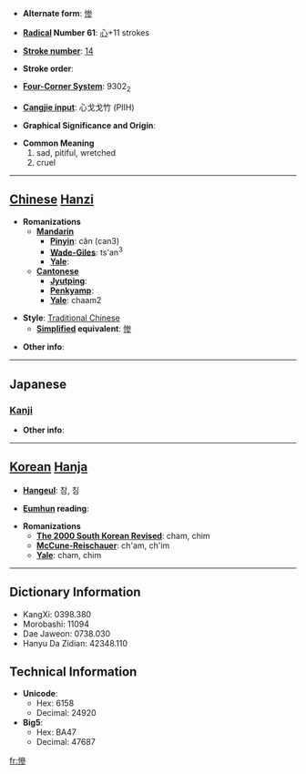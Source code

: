 * '''Alternate form''': [[惨]]

* '''[[Wiktionary:Chinese radical index| Radical]] Number 61''': [[Wiktionary:Chinese radical index 心|心]]+11 strokes

* '''[[Wiktionary:Chinese total strokes index|Stroke number]]''': [[Wiktionary:Chinese total strokes index 14|14]]

* '''Stroke order''': 

* '''[[Wiktionary:Chinese four corner index|Four-Corner System]]''': 9302<sub>2</sub>

* '''[[Wiktionary:Chinese Cangjie index|Cangjie input]]''': 心戈戈竹 (PIIH)

* '''Graphical Significance and Origin''': 

* '''Common Meaning'''
*#sad, pitiful, wretched
*# cruel


----

== [[Chinese]] [[Hanzi]] ==

* '''Romanizations'''
** '''[[Mandarin]]'''
*** '''[[Pinyin]]''': cǎn (can3)
*** '''[[Wade-Giles]]''': ts'an<sup>3</sup>
*** '''[[Yale]]''': 
** '''[[Cantonese]]'''
*** '''[[Jyutping]]''':
*** '''[[Penkyamp]]''': 
*** '''[[Yale]]''': chaam2

* '''Style''': [[Traditional Chinese]] 
** '''[[Simplified Chinese|Simplified]] equivalent''': [[惨]]

* '''Other info''': 

----

==Japanese==
===[[Kanji]]===
{{kanji|on readings=[[さん]] (san), [[ざん]] (zan)|kun readings=[[みじめ]] (mijime)}}

* '''Other info''':  

----

== [[Korean]] [[Hanja]] ==

* '''[[Hangeul]]''': 참, 침

* '''[[Eumhun]] reading''': 

* '''Romanizations'''
** '''[[The 2000 South Korean Revised Romanization|The 2000 South Korean Revised]]''': cham, chim
** '''[[McCune-Reischauer]]''': ch'am, ch'im
** '''[[Yale]]''': cham, chim

----

== Dictionary Information ==

* KangXi: 0398.380
* Morobashi: 11094
* Dae Jaweon: 0738.030
* Hanyu Da Zidian: 42348.110

== Technical Information ==

* '''Unicode''':
** Hex: 6158
** Decimal: 24920
* '''Big5''':
** Hex: BA47
** Decimal: 47687

[[fr:慘]]